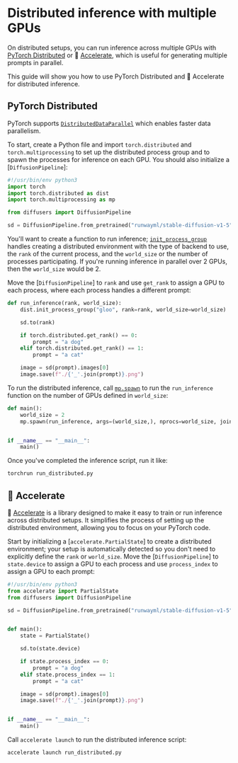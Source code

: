 # Distributed inference with multiple GPUs

On distributed setups, you can run inference across multiple GPUs with [PyTorch Distributed](https://pytorch.org/tutorials/beginner/dist_overview.html) or 🤗 [Accelerate](https://huggingface.co/docs/accelerate/index), which is useful for generating multiple prompts in parallel.

This guide will show you how to use PyTorch Distributed and 🤗 Accelerate for distributed inference.

## PyTorch Distributed

PyTorch supports [`DistributedDataParallel`](https://pytorch.org/docs/stable/generated/torch.nn.parallel.DistributedDataParallel.html) which enables faster data parallelism.

To start, create a Python file and import `torch.distributed` and `torch.multiprocessing` to set up the distributed process group and to spawn the processes for inference on each GPU. You should also initialize a [`DiffusionPipeline`]:

```py
#!/usr/bin/env python3
import torch
import torch.distributed as dist
import torch.multiprocessing as mp

from diffusers import DiffusionPipeline

sd = DiffusionPipeline.from_pretrained("runwayml/stable-diffusion-v1-5", torch_dtype=torch.float16)
```

You'll want to create a function to run inference; [`init_process_group`](https://pytorch.org/docs/stable/distributed.html?highlight=init_process_group#torch.distributed.init_process_group) handles creating a distributed environment with the type of backend to use, the `rank` of the current process, and the `world_size` or the number of processes participating. If you're running inference in parallel over 2 GPUs, then the `world_size` would be 2.

Move the [`DiffusionPipeline`] to `rank` and use `get_rank` to assign a GPU to each process, where each process handles a different prompt:

```py
def run_inference(rank, world_size):
    dist.init_process_group("gloo", rank=rank, world_size=world_size)

    sd.to(rank)

    if torch.distributed.get_rank() == 0:
        prompt = "a dog"
    elif torch.distributed.get_rank() == 1:
        prompt = "a cat"

    image = sd(prompt).images[0]
    image.save(f"./{'_'.join(prompt)}.png")
```

To run the distributed inference, call [`mp.spawn`](https://pytorch.org/docs/stable/multiprocessing.html#torch.multiprocessing.spawn) to run the `run_inference` function on the number of GPUs defined in `world_size`:

```py
def main():
    world_size = 2
    mp.spawn(run_inference, args=(world_size,), nprocs=world_size, join=True)


if __name__ == "__main__":
    main()
```

Once you've completed the inference script, run it like:

```bash
torchrun run_distributed.py
```

## 🤗 Accelerate

🤗 [Accelerate](https://huggingface.co/docs/accelerate/index) is a library designed to make it easy to train or run inference across distributed setups. It simplifies the process of setting up the distributed environment, allowing you to focus on your PyTorch code.

Start by initializing a [`accelerate.PartialState`] to create a distributed environment; your setup is automatically detected so you don't need to explicitly define the `rank` or `world_size`. Move the [`DiffusionPipeline`] to `state.device` to assign a GPU to each process and use `process_index` to assign a GPU to each prompt:

```py
#!/usr/bin/env python3
from accelerate import PartialState
from diffusers import DiffusionPipeline

sd = DiffusionPipeline.from_pretrained("runwayml/stable-diffusion-v1-5", torch_dtype=torch.float16)


def main():
    state = PartialState()

    sd.to(state.device)

    if state.process_index == 0:
        prompt = "a dog"
    elif state.process_index == 1:
        prompt = "a cat"

    image = sd(prompt).images[0]
    image.save(f"./{'_'.join(prompt)}.png")


if __name__ == "__main__":
    main()
```

Call `accelerate launch` to run the distributed inference script:

```bash
accelerate launch run_distributed.py
```
